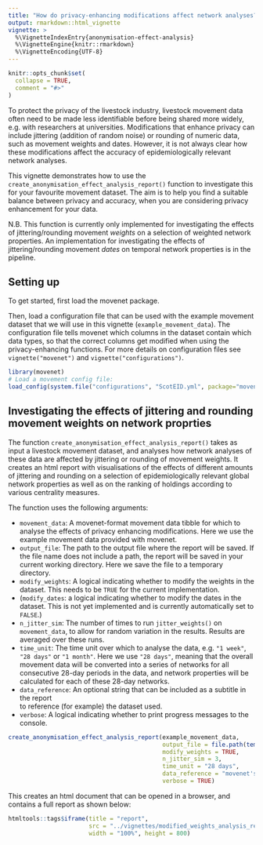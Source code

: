 ```yaml
---
title: "How do privacy-enhancing modifications affect network analyses?"
output: rmarkdown::html_vignette
vignette: >
  %\VignetteIndexEntry{anonymisation-effect-analysis}
  %\VignetteEngine{knitr::rmarkdown}
  %\VignetteEncoding{UTF-8}
---
```


```r
knitr::opts_chunk$set(
  collapse = TRUE,
  comment = "#>"
)
```
To protect the privacy of the livestock industry, livestock movement data often need to be made less identifiable before being shared more widely, e.g. with researchers at universities. Modifications that enhance privacy can include jittering (addition of random noise) or rounding of numeric data, such as movement weights and dates. However, it is not always clear how these modifications affect the accuracy of epidemiologically relevant network analyses. 

This vignette demonstrates how to use the `create_anonymisation_effect_analysis_report()` function to investigate this for your favourite movement dataset. The aim is to help you find a suitable balance between privacy and accuracy, when you are considering privacy enhancement for your data.

N.B. This function is currently only implemented for investigating the effects of jittering/rounding movement *weights* on a selection of weighted network properties. An implementation for investigating the effects of jittering/rounding movement *dates* on temporal network properties is in the pipeline.

## Setting up

To get started, first load the movenet package.

Then, load a configuration file that can be used with the example movement dataset 
that we will use in this vignette (`example_movement_data`). 
The configuration file tells movenet which columns in the dataset contain which 
data types, so that the correct columns get modified when using the privacy-enhancing 
functions. For more details on configuration files see `vignette("movenet")` and 
`vignette("configurations")`.

```r
library(movenet)
# Load a movement config file:
load_config(system.file("configurations", "ScotEID.yml", package="movenet"))
```

## Investigating the effects of jittering and rounding movement weights on network proprties

The function `create_anonymisation_effect_analysis_report()` takes as input a livestock movement dataset, and analyses how network analyses of these data are affected by jittering or rounding of movement weights. It creates an html report with visualisations of the effects of different amounts of jittering and rounding on a selection of epidemiologically relevant global network properties as well as on the ranking of holdings according to various centrality measures. 

The function uses the following arguments:

- `movement_data`: A movenet-format movement data tibble for which to analyse the
effects of privacy enhancing modifications. Here we use the example 
  movement data provided with movenet.
- `output_file`: The path to the output file where the report will be saved. 
If the file name does not include a path, the report will be saved in your current working directory.
Here we save the file to a temporary directory.
- `modify_weights`: A logical indicating whether to modify the weights in the dataset. 
  This needs to be `TRUE` for the current implementation.
- (`modify_dates`: a logical indicating whether to modify the dates in the dataset. 
  This is not yet implemented and is currently automatically set to `FALSE`.)
- `n_jitter_sim`: The number of times to run `jitter_weights()` on `movement_data`,
to allow for random variation in the results. Results are averaged over these runs.
- `time_unit`: The time unit over which to analyse the data, e.g. `"1 week"`, 
`"28 days"` or `"1 month"`. Here we use `"28 days"`, meaning that the overall 
movement data will be converted into a series of networks for all consecutive
28-day periods in the data, and network properties will be calculated for each
of these 28-day networks.
- `data_reference`: An optional string that can be included as a subtitle in the report  
to reference (for example) the dataset used.
- `verbose`: A logical indicating whether to print progress messages to the console.


```R
create_anonymisation_effect_analysis_report(example_movement_data,
                                            output_file = file.path(tempdir(),"network_report.html"),
                                            modify_weights = TRUE,
                                            n_jitter_sim = 3,
                                            time_unit = "28 days",
                                            data_reference = "movenet's example_movement_data",
                                            verbose = TRUE)
```

This creates an html document that can be opened in a browser, and contains a
full report as shown below:

```R
htmltools::tags$iframe(title = "report",
                       src = "../vignettes/modified_weights_analysis_report.html",
                       width = "100%", height = 800)
```
